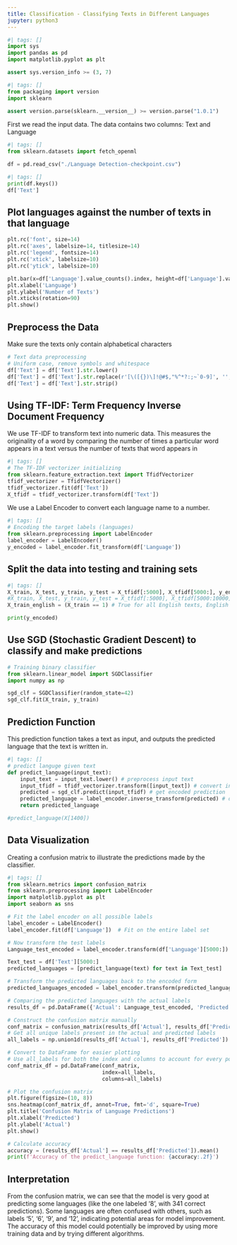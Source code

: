 ---
title: Classification - Classifying Texts in Different Languages
jupyter: python3
---

```{python}
#| tags: []
import sys
import pandas as pd
import matplotlib.pyplot as plt

assert sys.version_info >= (3, 7)
```

```{python}
#| tags: []
from packaging import version
import sklearn

assert version.parse(sklearn.__version__) >= version.parse("1.0.1")
```

First we read the input data. The data contains two columns: Text and Language

```{python}
#| tags: []
from sklearn.datasets import fetch_openml

df = pd.read_csv("./Language Detection-checkpoint.csv")
```

```{python}
#| tags: []
print(df.keys())
df['Text']
```

## Plot languages against the number of texts in that language

```{python}
plt.rc('font', size=14)
plt.rc('axes', labelsize=14, titlesize=14)
plt.rc('legend', fontsize=14)
plt.rc('xtick', labelsize=10)
plt.rc('ytick', labelsize=10)

plt.bar(x=df['Language'].value_counts().index, height=df['Language'].value_counts())
plt.xlabel('Language')
plt.ylabel('Number of Texts')
plt.xticks(rotation=90)
plt.show()
```

## Preprocess the Data

Make sure the texts only contain alphabetical characters

```{python}
# Text data preprocessing
# Uniform case, remove symbols and whitespace
df['Text'] = df['Text'].str.lower()
df['Text'] = df['Text'].str.replace(r'[\([{})\]!@#$,"%^*?:;~`0-9]', '', regex=True)
df['Text'] = df['Text'].str.strip()
```

## Using TF-IDF: Term Frequency Inverse Document Frequency

We use TF-IDF to transform text into numeric data. This measures the originality of a word by comparing the number of times a particular word appears in a text versus the number of texts that word appears in

```{python}
#| tags: []
# The TF-IDF vectorizer initializing 
from sklearn.feature_extraction.text import TfidfVectorizer
tfidf_vectorizer = TfidfVectorizer()
tfidf_vectorizer.fit(df['Text'])
X_tfidf = tfidf_vectorizer.transform(df['Text'])
```

We use a Label Encoder to convert each language name to a number.

```{python}
#| tags: []
# Encoding the target labels (languages)
from sklearn.preprocessing import LabelEncoder
label_encoder = LabelEncoder()
y_encoded = label_encoder.fit_transform(df['Language'])
```

## Split the data into testing and training sets

```{python}
#| tags: []
X_train, X_test, y_train, y_test = X_tfidf[:5000], X_tfidf[5000:], y_encoded[:5000], y_encoded[5000:]
#X_train, X_test, y_train, y_test = X_tfidf[:5000], X_tfidf[5000:10000], y_num[:5000], y_num[5000:10000]
X_train_english = (X_train == 1) # True for all English texts, English = 1

print(y_encoded)
```

## Use SGD (Stochastic Gradient Descent) to classify and make predictions

```{python}
# Training binary classifier
from sklearn.linear_model import SGDClassifier
import numpy as np

sgd_clf = SGDClassifier(random_state=42)
sgd_clf.fit(X_train, y_train)
```

## Prediction Function

This prediction function takes a text as input, and outputs the predicted language that the text is written in.

```{python}
#| tags: []
# predict languge given text 
def predict_language(input_text):
    input_text = input_text.lower() # preprocess input text
    input_tfidf = tfidf_vectorizer.transform([input_text]) # convert input to numeric data
    predicted = sgd_clf.predict(input_tfidf) # get encoded prediction
    predicted_language = label_encoder.inverse_transform(predicted) # decode prediction
    return predicted_language

#predict_language(X[1400])
```

## Data Visualization

Creating a confusion matrix to illustrate the predictions made by the classifier.

```{python}
#| tags: []
from sklearn.metrics import confusion_matrix
from sklearn.preprocessing import LabelEncoder
import matplotlib.pyplot as plt
import seaborn as sns

# Fit the label encoder on all possible labels
label_encoder = LabelEncoder()
label_encoder.fit(df['Language'])  # Fit on the entire label set

# Now transform the test labels
Language_test_encoded = label_encoder.transform(df['Language'][5000:])

Text_test = df['Text'][5000:]
predicted_languages = [predict_language(text) for text in Text_test]

# Transform the predicted languages back to the encoded form
predicted_languages_encoded = label_encoder.transform(predicted_languages)

# Comparing the predicted languages with the actual labels
results_df = pd.DataFrame({'Actual': Language_test_encoded, 'Predicted': predicted_languages_encoded})

# Construct the confusion matrix manually
conf_matrix = confusion_matrix(results_df['Actual'], results_df['Predicted'])
# Get all unique labels present in the actual and predicted labels
all_labels = np.union1d(results_df['Actual'], results_df['Predicted'])

# Convert to DataFrame for easier plotting
# Use all_labels for both the index and columns to account for every possible class
conf_matrix_df = pd.DataFrame(conf_matrix, 
                              index=all_labels, 
                              columns=all_labels)

# Plot the confusion matrix
plt.figure(figsize=(10, 8))
sns.heatmap(conf_matrix_df, annot=True, fmt='d', square=True)
plt.title('Confusion Matrix of Language Predictions')
plt.xlabel('Predicted')
plt.ylabel('Actual')
plt.show()

# Calculate accuracy
accuracy = (results_df['Actual'] == results_df['Predicted']).mean()
print(f'Accuracy of the predict_language function: {accuracy:.2f}')
```

## Interpretation

From the confusion matrix, we can see that the model is very good at predicting some languages (like the one labeled '8', with 341 correct predictions). Some languages are often confused with others, such as labels '5', '6', '9', and '12', indicating potential areas for model improvement. The accuracy of this model could potentially be improved by using more training data and by trying different algorithms.
